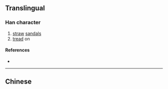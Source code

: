 {{also|屨}}
{{character info}}
==Translingual==

===Han character===
{{Han char|rn=44|rad=尸|as=12|sn=15|four=|canj=SHOV,XSHOV|ids=⿸尸⿰彳娄}}

# [[straw]] [[sandal]]s
# [[tread]] on

====References====
* {{Han ref|kx=0303.461|hdz=20980.050|uh=5C66|ud=23654}}

----

==Chinese==
{{zh-see|屨}}